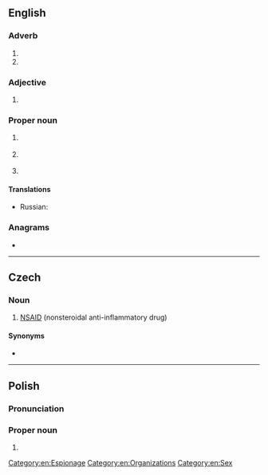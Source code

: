 {{also|nsa|-nsa|-nsä}}
==English==

===Adverb===
{{en-adv|-}}

# {{initialism of|en|no strings attached}}
# {{initialism of|en|[[no]] [[sugar]] [[add]]ed}}

===Adjective===
{{en-adj|-}}

# {{initialism of|en|[[not]] [[sexually]] [[active]]}}

===Proper noun===
{{en-proper noun}}

# {{lb|en|government|US}} {{init of|en|w:National Security Agency|National Security Agency}}
# {{lb|en|government|US|humorous}} {{init of|en|w:National Security Agency|National Surveillance Agency}}
# {{lb|en|mobile phones}} {{init of|en|[[non]] [[standalone]] [[architecture]]}}

====Translations====
{{trans-top|initialism: National Security Agency}}
* Russian: {{t+|ru|АНБ|n}}
{{trans-mid}}
{{trans-bottom}}

===Anagrams===
* {{anagrams|en|a=ans|-san|ANS|NAS|NAs|SAN|SAn|SNA|San|ans|ans.|san}}

[[Category:en:Espionage]]
[[Category:en:Organizations]]
[[Category:en:Sex]]

----

==Czech==

===Noun===
{{head|cs|noun}}

# [[NSAID]] (nonsteroidal anti-inflammatory drug)

====Synonyms====
* {{l|cs|nesteroidní antiflogistikum}}

----

==Polish==

===Pronunciation===
{{pl-p|en.es'a|h=N.S.A}}

===Proper noun===
{{head|pl|proper noun|g=m}}

# {{initialism of|pl|w:Supreme Administrative Court of Poland|Naczelny Sąd Administracyjny}}